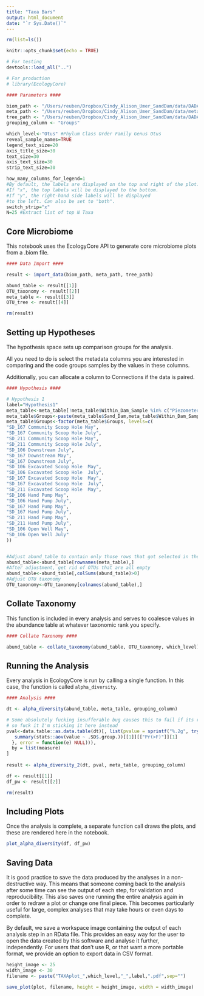 ```yaml
---
title: "Taxa Bars"
output: html_document
date: "`r Sys.Date()`"
---
```


```r
rm(list=ls())

knitr::opts_chunk$set(echo = TRUE)

# For testing
devtools::load_all("..")

# For production
# library(EcologyCore)
```

```r
#### Parameters ####

biom_path <- "/Users/reuben/Dropbox/Cindy_Alison_Umer_SandDam/data/DADA2/feature_w_tax.biom"
meta_path <- "/Users/reuben/Dropbox/Cindy_Alison_Umer_SandDam/data/meta_table.csv"
tree_path <- "/Users/reuben/Dropbox/Cindy_Alison_Umer_SandDam/data/DADA2/tree.nwk"
grouping_column <- "Groups"

which_level<-"Otus" #Phylum Class Order Family Genus Otus
reveal_sample_names=TRUE
legend_text_size=20
axis_title_size=30
text_size=30
axis_text_size=30
strip_text_size=30

how_many_columns_for_legend=1
#By default, the labels are displayed on the top and right of the plot. 
#If "x", the top labels will be displayed to the bottom. 
#If "y", the right-hand side labels will be displayed 
#to the left. Can also be set to "both".
switch_strip="x" 
N=25 #Extract list of top N Taxa

```

## Core Microbiome

This notebook uses the EcologyCore API to generate core microbiome plots from a .biom file.

```r
#### Data Import ####

result <- import_data(biom_path, meta_path, tree_path)

abund_table <- result[[1]]
OTU_taxonomy <- result[[2]]
meta_table <- result[[3]]
OTU_tree <- result[[4]]

rm(result)
```

## Setting up Hypotheses

The hypothesis space sets up comparison groups for the analysis.

All you need to do is select the metadata columns you are interested in comparing and the code groups samples by the values in these columns.

Additionally, you can allocate a column to Connections if the data is paired.

```r
#### Hypothesis ####

# Hypothesis 1
label="Hypothesis1"
meta_table<-meta_table[!meta_table$Within_Dam_Sample %in% c("Piezometer"),]
meta_table$Groups<-paste(meta_table$Sand_Dam,meta_table$Within_Dam_Sample,meta_table$Sample_Time)
meta_table$Groups<-factor(meta_table$Groups, levels=c(
"SD_167 Community Scoop Hole May",
"SD_167 Community Scoop Hole July",
"SD_211 Community Scoop Hole May",
"SD_211 Community Scoop Hole July",
"SD_106 Downstream July",
"SD_167 Downstream May",
"SD_167 Downstream July",
"SD_106 Excavated Scoop Hole  May",
"SD_106 Excavated Scoop Hole  July",
"SD_167 Excavated Scoop Hole  May",
"SD_167 Excavated Scoop Hole  July",
"SD_211 Excavated Scoop Hole  May",
"SD_106 Hand Pump May",
"SD_106 Hand Pump July",            
"SD_167 Hand Pump May",
"SD_167 Hand Pump July",
"SD_211 Hand Pump May", 
"SD_211 Hand Pump July",
"SD_106 Open Well May",
"SD_106 Open Well July"
))


#Adjust abund_table to contain only those rows that got selected in the Hypothesis space
abund_table<-abund_table[rownames(meta_table),]
#After adjustment, get rid of OTUs that are all empty
abund_table<-abund_table[,colSums(abund_table)>0]
#Adjust OTU taxonomy
OTU_taxonomy<-OTU_taxonomy[colnames(abund_table),]
```

## Collate Taxonomy

This function is included in every analysis and serves to coalesce values in the abundance table at whatever taxonomic rank you specify.

```r
#### Collate Taxonomy ####

abund_table <- collate_taxonomy(abund_table, OTU_taxonomy, which_level)
```

## Running the Analysis

Every analysis in EcologyCore is run by calling a single function. In this case, the function is called `alpha_diversity`.

```r
#### Analysis ####

dt <- alpha_diversity(abund_table, meta_table, grouping_column)

# Some absolutely fucking insufferable bug causes this to fail if its run in a package
# so fuck it I'm sticking it here instead
pval<-data.table::as.data.table(dt)[, list(pvalue = sprintf("%.2g", tryCatch({
   summary(stats::aov(value ~ .SD$.group.))[[1]][["Pr(>F)"]][1]
  }, error = function(e) NULL))),
  by = list(measure)
]
  
result <- alpha_diversity_2(dt, pval, meta_table, grouping_column)

df <- result[[1]]
df_pw <- result[[2]]

rm(result)
```

## Including Plots

Once the analysis is complete, a separate function call draws the plots, and these are rendered here in the notebook.

```r
plot_alpha_diversity(df, df_pw)
```

## Saving Data

It is good practice to save the data produced by the analyses in a non-destructive way. This means that someone coming back to the analysis after some time can see the output of each step, for validation and reproducibility. This also saves one running the entire analysis again in order to redraw a plot or change one final piece. This becomes particularly useful for large, complex analyses that may take hours or even days to complete.

By default, we save a workspace image containing the output of each analysis step in an RData file. This provides an easy way for the user to open the data created by this software and analyse it further, independently. For users that don't use R, or that want a more portable format, we provide an option to export data in CSV format.

```r
height_image <- 25
width_image <- 30
filename <- paste("TAXAplot_",which_level,"_",label,".pdf",sep="")

save_plot(plot, filename, height = height_image, width = width_image)
```
